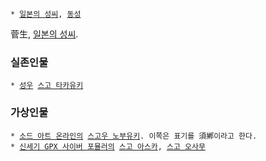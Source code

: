  * [[일본의 성씨]], [[동성]]
菅生, [[일본의 성씨]].

=== 실존인물 ===
 * [[성우]] [[스고 타카유키]]

=== 가상인물 ===
 * [[소드 아트 온라인]]의 [[스고우 노부유키]]. 이쪽은 표기를 須鄕이라고 한다.
 * [[신세기 GPX 사이버 포뮬러]]의 [[스고 아스카]], [[스고 오사무]]
